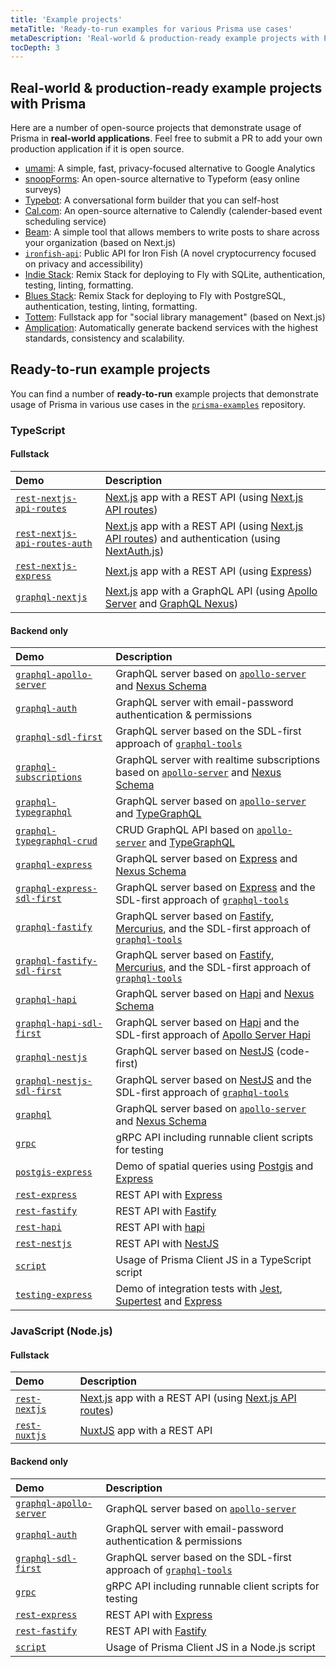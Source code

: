 ```yaml
---
title: 'Example projects'
metaTitle: 'Ready-to-run examples for various Prisma use cases'
metaDescription: 'Real-world & production-ready example projects with Prisma. Here are a number of open source projects that demonstrate usage of Prisma in real world applications.'
tocDepth: 3
---
```


## Real-world & production-ready example projects with Prisma

Here are a number of open-source projects that demonstrate usage of Prisma in **real-world applications**. Feel free to submit a PR to add your own production application if it is open source.

- [umami](https://github.com/mikecao/umami): A simple, fast, privacy-focused alternative to Google Analytics
- [snoopForms](https://github.com/snoopForms/snoopforms?ref=reactjsexample.com): An open-source alternative to Typeform (easy online surveys)
- [Typebot](https://github.com/baptisteArno/typebot.io): A conversational form builder that you can self-host
- [Cal.com](https://github.com/calcom/cal.com): An open-source alternative to Calendly (calender-based event scheduling service)
- [Beam](https://github.com/planetscale/beam): A simple tool that allows members to write posts to share across your organization (based on Next.js)
- [`ironfish-api`](https://github.com/iron-fish/ironfish-api): Public API for Iron Fish (A novel cryptocurrency focused on privacy and accessibility)
- [Indie Stack](https://github.com/remix-run/indie-stack): Remix Stack for deploying to Fly with SQLite, authentication, testing, linting, formatting.
- [Blues Stack](https://github.com/remix-run/blues-stack): Remix Stack for deploying to Fly with PostgreSQL, authentication, testing, linting, formatting.
- [Tottem](https://github.com/poulainv/tottem): Fullstack app for "social library management" (based on Next.js)
- [Amplication](https://github.com/amplication/amplication): Automatically generate backend services with the highest standards, consistency and scalability.

## Ready-to-run example projects

You can find a number of **ready-to-run** example projects that demonstrate usage of Prisma in various use cases in the [`prisma-examples`](https://github.com/prisma/prisma-examples/) repository.

### TypeScript

#### Fullstack

| Demo                                                                                                                          | Description                                                                                                                                                                                          |
| :---------------------------------------------------------------------------------------------------------------------------- | :--------------------------------------------------------------------------------------------------------------------------------------------------------------------------------------------------- |
| [`rest-nextjs-api-routes`](https://github.com/prisma/prisma-examples/tree/latest/typescript/rest-nextjs-api-routes)           | [Next.js](https://nextjs.org/) app with a REST API (using [Next.js API routes](https://nextjs.org/docs/api-routes/introduction))                                                                     |
| [`rest-nextjs-api-routes-auth`](https://github.com/prisma/prisma-examples/tree/latest/typescript/rest-nextjs-api-routes-auth) | [Next.js](https://nextjs.org/) app with a REST API (using [Next.js API routes](https://nextjs.org/docs/api-routes/introduction)) and authentication (using [NextAuth.js](https://next-auth.js.org/)) |
| [`rest-nextjs-express`](https://github.com/prisma/prisma-examples/tree/latest/typescript/rest-nextjs-express)                 | [Next.js](https://nextjs.org/) app with a REST API (using [Express](https://expressjs.com/))                                                                                                         |
| [`graphql-nextjs`](https://github.com/prisma/prisma-examples/tree/latest/typescript/graphql-nextjs)                           | [Next.js](https://nextjs.org/) app with a GraphQL API (using [Apollo Server](https://github.com/apollographql/apollo-server) and [GraphQL Nexus](https://github.com/graphql-nexus/nexus))            |

#### Backend only

| Demo                                                                                                                      | Description                                                                                                                                                                                       |
| :------------------------------------------------------------------------------------------------------------------------ | :------------------------------------------------------------------------------------------------------------------------------------------------------------------------------------------------ |
| [`graphql-apollo-server`](https://github.com/prisma/prisma-examples/tree/latest/typescript/graphql-apollo-server)         | GraphQL server based on [`apollo-server`](https://www.apollographql.com/docs/apollo-server/) and [Nexus Schema](https://github.com/graphql-nexus/schema)                                          |
| [`graphql-auth`](https://github.com/prisma/prisma-examples/tree/latest/typescript/graphql-auth)                           | GraphQL server with email-password authentication & permissions                                                                                                                                   |
| [`graphql-sdl-first`](https://github.com/prisma/prisma-examples/tree/latest/typescript/graphql-sdl-first)                 | GraphQL server based on the SDL-first approach of [`graphql-tools`](https://www.apollographql.com/docs/graphql-tools/)                                                                            |
| [`graphql-subscriptions`](https://github.com/prisma/prisma-examples/tree/latest/typescript/subscriptions-pubsub)          | GraphQL server with realtime subscriptions based on [`apollo-server`](https://www.apollographql.com/docs/apollo-server/) and [Nexus Schema](https://github.com/graphql-nexus/schema)              |
| [`graphql-typegraphql`](https://github.com/prisma/prisma-examples/tree/latest/typescript/graphql-typegraphql)             | GraphQL server based on [`apollo-server`](https://www.apollographql.com/docs/apollo-server) and [TypeGraphQL](https://github.com/MichalLytek/type-graphql)                                        |
| [`graphql-typegraphql-crud`](https://github.com/prisma/prisma-examples/tree/latest/typescript/graphql-typegraphql-crud)   | CRUD GraphQL API based on [`apollo-server`](https://www.apollographql.com/docs/apollo-server) and [TypeGraphQL](https://github.com/MichalLytek/type-graphql)                                      |
| [`graphql-express`](https://github.com/prisma/prisma-examples/tree/latest/typescript/graphql-express)                     | GraphQL server based on [Express](https://expressjs.com/) and [Nexus Schema](https://github.com/graphql-nexus/schema)                                                                             |
| [`graphql-express-sdl-first`](https://github.com/prisma/prisma-examples/tree/latest/typescript/graphql-express-sdl-first) | GraphQL server based on [Express](https://expressjs.com/) and the SDL-first approach of [`graphql-tools`](https://www.apollographql.com/docs/graphql-tools/)                                      |
| [`graphql-fastify`](https://github.com/prisma/prisma-examples/tree/latest/typescript/graphql-fastify)                     | GraphQL server based on [Fastify](https://fastify.io/), [Mercurius](https://mercurius.dev/), and the SDL-first approach of [`graphql-tools`](https://www.graphql-tools.com/docs/generate-schema/) |
| [`graphql-fastify-sdl-first`](https://github.com/prisma/prisma-examples/tree/latest/typescript/graphql-fastify-sdl-first) | GraphQL server based on [Fastify](https://fastify.io/), [Mercurius](https://mercurius.dev/), and the SDL-first approach of [`graphql-tools`](https://www.graphql-tools.com/docs/generate-schema/) |
| [`graphql-hapi`](https://github.com/prisma/prisma-examples/tree/latest/typescript/graphql-hapi)                           | GraphQL server based on [Hapi](https://hapi.dev/) and [Nexus Schema](https://github.com/graphql-nexus/schema)                                                                                     |
| [`graphql-hapi-sdl-first`](https://github.com/prisma/prisma-examples/tree/latest/typescript/graphql-hapi-sdl-first)       | GraphQL server based on [Hapi](https://hapi.dev/) and the SDL-first approach of [Apollo Server Hapi](https://github.com/apollographql/apollo-server/tree/main/packages/apollo-server-hapi)        |
| [`graphql-nestjs`](https://github.com/prisma/prisma-examples/tree/latest/typescript/graphql-nestjs)                       | GraphQL server based on [NestJS](https://nestjs.com/) (code-first)                                                                                                                                |
| [`graphql-nestjs-sdl-first`](https://github.com/prisma/prisma-examples/tree/latest/typescript/graphql-nestjs-sdl-first)   | GraphQL server based on [NestJS](https://nestjs.com/) and the SDL-first approach of [`graphql-tools`](https://www.apollographql.com/docs/graphql-tools/)                                          |
| [`graphql`](https://github.com/prisma/prisma-examples/tree/latest/typescript/graphql)                                     | GraphQL server based on [`apollo-server`](https://www.apollographql.com/docs/apollo-server) and [Nexus Schema](https://github.com/graphql-nexus/schema)                                           |
| [`grpc`](https://github.com/prisma/prisma-examples/tree/latest/typescript/grpc)                                           | gRPC API including runnable client scripts for testing                                                                                                                                            |
| [`postgis-express`](https://github.com/prisma/prisma-examples/tree/latest/typescript/postgis-express)                     | Demo of spatial queries using [Postgis](http://postgis.net/) and [Express](https://expressjs.com/)                                                                                                |
| [`rest-express`](https://github.com/prisma/prisma-examples/tree/latest/typescript/rest-express)                           | REST API with [Express](https://expressjs.com/)                                                                                                                                                   |
| [`rest-fastify`](https://github.com/prisma/prisma-examples/tree/latest/typescript/rest-fastify)                           | REST API with [Fastify](https://www.fastify.io/)                                                                                                                                                  |
| [`rest-hapi`](https://github.com/prisma/prisma-examples/tree/latest/typescript/rest-hapi)                                 | REST API with [hapi](https://hapi.dev/)                                                                                                                                                           |
| [`rest-nestjs`](https://github.com/prisma/prisma-examples/tree/latest/typescript/rest-nestjs)                             | REST API with [NestJS](https://docs.nestjs.com/)                                                                                                                                                  |
| [`script`](https://github.com/prisma/prisma-examples/tree/latest/typescript/script)                                       | Usage of Prisma Client JS in a TypeScript script                                                                                                                                                  |
| [`testing-express`](https://github.com/prisma/prisma-examples/tree/latest/typescript/testing-express)                     | Demo of integration tests with [Jest](https://jestjs.io/), [Supertest](https://github.com/visionmedia/supertest) and [Express](https://expressjs.com/)                                            |

### JavaScript (Node.js)

#### Fullstack

| Demo                                                                                          | Description                                                                                                                      |
| :-------------------------------------------------------------------------------------------- | :------------------------------------------------------------------------------------------------------------------------------- |
| [`rest-nextjs`](https://github.com/prisma/prisma-examples/tree/latest/javascript/rest-nextjs) | [Next.js](https://nextjs.org/) app with a REST API (using [Next.js API routes](https://nextjs.org/docs/api-routes/introduction)) |
| [`rest-nuxtjs`](https://github.com/prisma/prisma-examples/tree/latest/javascript/rest-nuxtjs) | [NuxtJS](https://nuxtjs.org/) app with a REST API                                                                                |

#### Backend only

| Demo                                                                                                              | Description                                                                                                            |
| :---------------------------------------------------------------------------------------------------------------- | :--------------------------------------------------------------------------------------------------------------------- |
| [`graphql-apollo-server`](https://github.com/prisma/prisma-examples/tree/latest/javascript/graphql-apollo-server) | GraphQL server based on [`apollo-server`](https://www.apollographql.com/docs/apollo-server/)                           |
| [`graphql-auth`](https://github.com/prisma/prisma-examples/tree/latest/javascript/graphql-auth)                   | GraphQL server with email-password authentication & permissions                                                        |
| [`graphql-sdl-first`](https://github.com/prisma/prisma-examples/tree/latest/javascript/graphql-sdl-first)         | GraphQL server based on the SDL-first approach of [`graphql-tools`](https://www.apollographql.com/docs/graphql-tools/) |
| [`grpc`](https://github.com/prisma/prisma-examples/tree/latest/javascript/grpc)                                   | gRPC API including runnable client scripts for testing                                                                 |
| [`rest-express`](https://github.com/prisma/prisma-examples/tree/latest/javascript/rest-express)                   | REST API with [Express](https://expressjs.com/)                                                                        |
| [`rest-fastify`](https://github.com/prisma/prisma-examples/tree/latest/javascript/rest-fastify)                   | REST API with [Fastify](https://www.fastify.io/)                                                                       |
| [`script`](https://github.com/prisma/prisma-examples/tree/latest/javascript/script)                               | Usage of Prisma Client JS in a Node.js script                                                                          |
